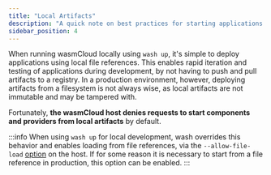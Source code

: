 ```yaml
---
title: "Local Artifacts"
description: "A quick note on best practices for starting applications from local artifacts"
sidebar_position: 4
---
```


When running wasmCloud locally using `wash up`, it's simple to deploy applications using local file references. This enables rapid iteration and testing of applications during development, by not having to push and pull artifacts to a registry. In a production environment, however, deploying artifacts from a filesystem is not always wise, as local artifacts are not immutable and may be tampered with.

Fortunately, **the wasmCloud host denies requests to start components and providers from local artifacts** by default.

:::info
When using `wash up` for local development, wash overrides this behavior and enables loading from file references, via the `--allow-file-load` [option](/docs/reference/host-config) on the host. If for some reason it is necessary to start from a file reference in production, this option can be enabled.
:::
